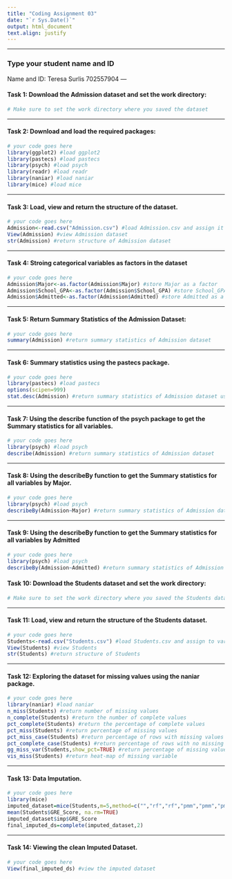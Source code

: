 ---
title: "Coding Assignment 03"
date: "`r Sys.Date()`"
output: html_document
text.align: justify
---

----

### Type your student name and ID

Name and ID: 
Teresa Surlis 702557904
---

#### Task 1: Download the Admission dataset and set the work directory:

```{r}
# Make sure to set the work directory where you saved the dataset
```

----

#### Task 2: Download and load the required packages:

```{r}
# your code goes here
library(ggplot2) #load ggplot2
library(pastecs) #load pastecs
library(psych) #load psych
library(readr) #load readr
library(naniar) #load naniar
library(mice) #load mice
```

----

#### Task 3: Load, view and return the structure of the dataset.

```{r}
# your code goes here
Admission<-read.csv("Admission.csv") #load Admission.csv and assign it to a variable called Admission
View(Admission) #view Admission dataset
str(Admission) #return structure of Admission dataset
```

----

#### Task 4: Stroing categorical variables as factors in the dataset

```{r}
# your code goes here
Admission$Major<-as.factor(Admission$Major) #store Major as a factor
Admission$School_GPA<-as.factor(Admission$School_GPA) #store School_GPA as a factor
Admission$Admitted<-as.factor(Admission$Admitted) #store Admitted as a factor
```

----

#### Task 5: Return Summary Statistics of the Admission Dataset:

```{r}
# your code goes here
summary(Admission) #return summary statistics of Admission dataset
```

----

#### Task 6: Summary statistics using the pastecs package.

```{r}
# your code goes here
library(pastecs) #load pastecs
options(scipen=999)
stat.desc(Admission) #return summary statistics of Admission dataset using pastecs package
```

----

#### Task 7: Using the describe function of the psych package to get the Summary statistics for all variables.

```{r}
# your code goes here
library(psych) #load psych
describe(Admission) #return summary statistics of Admission dataset
```

----

#### Task 8: Using the describeBy function to get the Summary statistics for all variables by Major.

```{r}
# your code goes here
library(psych) #load psych
describeBy(Admission~Major) #return summary statistics of Admission dataset by variable Major
```

----

#### Task 9: Using the describeBy function to get the Summary statistics for all variables by Admitted

```{r}
# your code goes here
library(psych) #load psych
describeBy(Admission~Admitted) #return summary statistics of Admission dataset by variable Admitted
```


#### Task 10: Download the Students dataset and set the work directory:

```{r}
# Make sure to set the work directory where you saved the Students dataset
```

----

#### Task 11: Load, view and return the structure of the Students dataset.

```{r}
# your code goes here
Students<-read.csv("Students.csv") #load Students.csv and assign to variable called Students
View(Students) #view Students
str(Students) #return structure of Students
```

----

#### Task 12: Exploring the dataset for missing values using the naniar package.

```{r}
# your code goes here
library(naniar) #load naniar
n_miss(Students) #return number of missing values
n_complete(Students) #return the number of complete values
pct_complete(Students) #return the percentage of complete values
pct_miss(Students) #return percentage of missing values
pct_miss_case(Students) #return percentage of rows with missing values
pct_complete_case(Students) #return percentage of rows with no missing values
gg_miss_var(Students,show_pct=TRUE) #return percentage of missing values
vis_miss(Students) #return heat-map of missing variable
```

----

#### Task 13: Data Imputation.

```{r}
# your code goes here
library(mice)
imputed_dataset=mice(Students,m=5,method=c("","rf","rf","pmm","pmm","pmm"),maxit=5) #impute missing values using mice method
mean(Students$GRE_Score, na.rm=TRUE)
imputed_dataset$imp$GRE_Score
final_imputed_ds=complete(imputed_dataset,2)
```

----

#### Task 14: Viewing the clean Imputed Dataset.

```{r}
# your code goes here
View(final_imputed_ds) #view the imputed dataset
```
